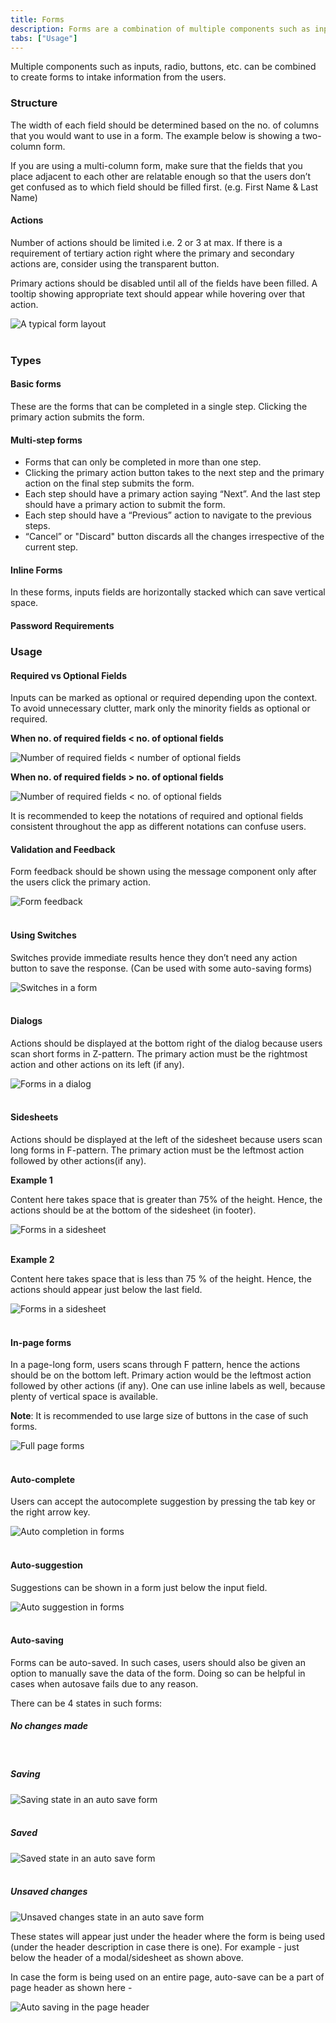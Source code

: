 ```yaml
---
title: Forms
description: Forms are a combination of multiple components such as inputs, radio, buttons, etc. arranged intuitively.
tabs: ["Usage"]
---
```


Multiple components such as inputs, radio, buttons, etc. can be combined to create forms to intake information from the users.

### Structure
The width of each field should be determined based on the no. of columns that you would want to use in a form. The example below is showing a two-column form.

If you are using a multi-column form, make sure that the fields that you place adjacent to each other are relatable enough so that the users don’t get confused as to which field should be filled first. (e.g. First Name & Last Name)

#### Actions
Number of actions should be limited i.e. 2 or 3 at max. If there is a requirement of tertiary action right where the primary and secondary actions are, consider using the transparent button.

Primary actions should be disabled until all of the fields have been filled. A tooltip showing appropriate text should appear while hovering over that action.

![A typical form layout](./images/forms-1.png)
<br/>
<br/>

### Types
#### Basic forms
These are the forms that can be completed in a single step. Clicking the primary action submits the form.
<Preview name="forms-basic-form" />

#### Multi-step forms
* Forms that can only be completed in more than one step.
* Clicking the primary action button takes to the next step and the primary action on the final step submits the form.
* Each step should have a primary action saying “Next”. And the last step should have a primary action to submit the form.
* Each step should have a “Previous” action to navigate to the previous steps.
* “Cancel” or "Discard" button discards all the changes irrespective of the current step.

<Preview name="forms-stepper-form" />

#### Inline Forms
In these forms, inputs fields are horizontally stacked which can save vertical space.
<Preview name="forms-inline-label-form" />

#### Password Requirements
<Preview name="forms-create-password" />

### Usage
#### Required vs Optional Fields
Inputs can be marked as optional or required depending upon the context. To avoid unnecessary clutter, mark only the minority fields as optional or required.

**When no. of required fields < no. of optional fields**

![Number of required fields < number of optional fields](./images/forms-2.png)
<br/>

**When no. of required fields > no. of optional fields**

![Number of required fields < no. of optional fields](./images/forms-3.png)
<br/>

It is recommended to keep the notations of required and optional fields consistent throughout the app as different notations can confuse users.
 
#### Validation and Feedback
Form feedback should be shown using the message component only after the users click the primary action.

![Form feedback](./images/forms-4.png)
<br/>
<br/>

#### Using Switches
Switches provide immediate results hence they don’t need any action button to save the response. (Can be used with some auto-saving forms)

![Switches in a form](./images/forms-5.png)
<br/>
<br/>

#### Dialogs
Actions should be displayed at the bottom right of the dialog because users scan short forms in Z-pattern. The primary action must be the rightmost action and other actions on its left (if any).

![Forms in a dialog](./images/forms-6.png)
<br/>
<br/>

#### Sidesheets
Actions should be displayed at the left of the sidesheet because users scan long forms in F-pattern. The primary action must be the leftmost action followed by other actions(if any). 

**Example 1**

Content here takes space that is greater than 75% of the height. Hence, the actions should be at the bottom of the sidesheet (in footer).

![Forms in a sidesheet](./images/forms-7.jpg)
<br/>
<br/>

**Example 2**

Content here takes space that is less than 75 % of the height. Hence, the actions should appear just below the last field.

![Forms in a sidesheet](./images/forms-8.png)
<br/>
<br/>

#### In-page forms
In a page-long form, users scans through F pattern, hence the actions should be on the bottom left. Primary action would be the leftmost action followed by other actions (if any). One can use inline labels as well, because plenty of vertical space is available.

**Note**: It is recommended to use large size of buttons in the case of such forms.

![Full page forms](./images/forms-9.png)
<br/>
<br/>

#### Auto-complete
Users can accept the autocomplete suggestion by pressing the tab key or the right arrow key.

![Auto completion in forms](./images/forms-10.png)
<br/>
<br/>

#### Auto-suggestion
Suggestions can be shown in a form just below the input field.

![Auto suggestion in forms](./images/forms-11.png)
<br/>
<br/>

#### Auto-saving
Forms can be auto-saved. In such cases, users should also be given an option to manually save the data of the form. Doing so can be helpful in cases when autosave fails due to any reason.

There can be 4 states in such forms:

##### No changes made
<br/>

##### Saving

![Saving state in an auto save form](./images/forms-12.png)
<br/>
<br/>

##### Saved

![Saved state in an auto save form](./images/forms-13.png)
<br/>
<br/>

##### Unsaved changes

![Unsaved changes state in an auto save form](./images/forms-14.png)
<br/>

These states will appear just under the header where the form is being used (under the header description in case there is one). For example - just below the header of a modal/sidesheet as shown above.

In case the form is being used on an entire page, auto-save can be a part of page header as shown here -

![Auto saving in the page header](./images/forms-15.png)
<br/>
<br/>